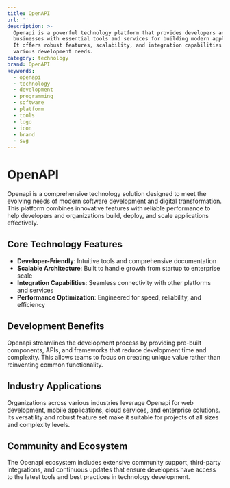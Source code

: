```yaml
---
title: OpenAPI
url: ''
description: >-
  Openapi is a powerful technology platform that provides developers and
  businesses with essential tools and services for building modern applications.
  It offers robust features, scalability, and integration capabilities for
  various development needs.
category: technology
brand: OpenAPI
keywords:
  - openapi
  - technology
  - development
  - programming
  - software
  - platform
  - tools
  - logo
  - icon
  - brand
  - svg
---
```


# OpenAPI

Openapi is a comprehensive technology solution designed to meet the evolving needs of modern software development and digital transformation. This platform combines innovative features with reliable performance to help developers and organizations build, deploy, and scale applications effectively.

## Core Technology Features

- **Developer-Friendly**: Intuitive tools and comprehensive documentation
- **Scalable Architecture**: Built to handle growth from startup to enterprise scale
- **Integration Capabilities**: Seamless connectivity with other platforms and services
- **Performance Optimization**: Engineered for speed, reliability, and efficiency

## Development Benefits

Openapi streamlines the development process by providing pre-built components, APIs, and frameworks that reduce development time and complexity. This allows teams to focus on creating unique value rather than reinventing common functionality.

## Industry Applications

Organizations across various industries leverage Openapi for web development, mobile applications, cloud services, and enterprise solutions. Its versatility and robust feature set make it suitable for projects of all sizes and complexity levels.

## Community and Ecosystem

The Openapi ecosystem includes extensive community support, third-party integrations, and continuous updates that ensure developers have access to the latest tools and best practices in technology development.
